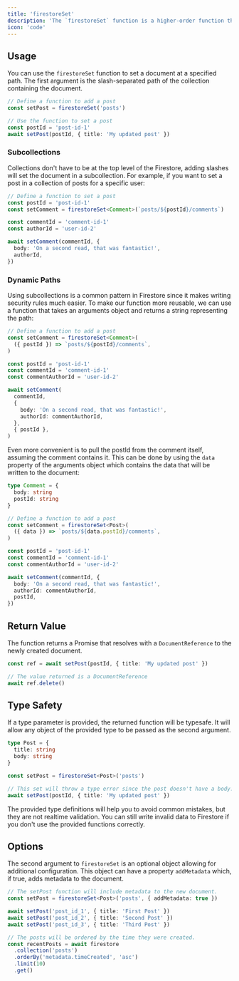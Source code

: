 ```yaml
---
title: 'firestoreSet'
description: 'The `firestoreSet` function is a higher-order function that takes a collection path and an options object, and returns a function that can be used to set a documents at a specific address.'
icon: 'code'
---
```


## Usage

You can use the `firestoreSet` function to set a document at a specified path. The first argument is the slash-separated path of the collection containing the document.

```ts
// Define a function to add a post
const setPost = firestoreSet('posts')

// Use the function to set a post
const postId = 'post-id-1'
await setPost(postId, { title: 'My updated post' })
```

### Subcollections

Collections don't have to be at the top level of the Firestore, adding slashes will set the document in a subcollection. For example, if you want to set a post in a collection of posts for a specific user:

```ts
// Define a function to set a post
const postId = 'post-id-1'
const setComment = firestoreSet<Comment>(`posts/${postId}/comments`)

const commentId = 'comment-id-1'
const authorId = 'user-id-2'

await setComment(commentId, {
  body: 'On a second read, that was fantastic!',
  authorId,
})
```

### Dynamic Paths

Using subcollections is a common pattern in Firestore since it makes writing security rules much easier. To make our function more reusable, we can use a function that takes an arguments object and returns a string representing the path:

```ts
// Define a function to add a post
const setComment = firestoreSet<Comment>(
  ({ postId }) => `posts/${postId}/comments`,
)

const postId = 'post-id-1'
const commentId = 'comment-id-1'
const commentAuthorId = 'user-id-2'

await setComment(
  commentId,
  {
    body: 'On a second read, that was fantastic!',
    authorId: commentAuthorId,
  },
  { postId },
)
```

Even more convenient is to pull the postId from the comment itself, assuming the comment contains it. This can be done by using the `data` property of the arguments object which contains the data that will be written to the document:

```ts
type Comment = {
  body: string
  postId: string
}

// Define a function to add a post
const setComment = firestoreSet<Post>(
  ({ data }) => `posts/${data.postId}/comments`,
)

const postId = 'post-id-1'
const commentId = 'comment-id-1'
const commentAuthorId = 'user-id-2'

await setComment(commentId, {
  body: 'On a second read, that was fantastic!',
  authorId: commentAuthorId,
  postId,
})
```

## Return Value

The function returns a Promise that resolves with a `DocumentReference` to the newly created document.

```ts
const ref = await setPost(postId, { title: 'My updated post' })

// The value returned is a DocumentReference
await ref.delete()
```

## Type Safety

If a type parameter is provided, the returned function will be typesafe. It will allow any object of the provided type to be passed as the second argument.

```ts
type Post = {
  title: string
  body: string
}

const setPost = firestoreSet<Post>('posts')

// This set will throw a type error since the post doesn't have a body.
await setPost(postId, { title: 'My updated post' })
```

<Warning>
  The provided type definitions will help you to avoid common mistakes, but they
  are not realtime validation. You can still write invalid data to Firestore if
  you don't use the provided functions correctly.
</Warning>

## Options

The second argument to `firestoreSet` is an optional object allowing for additional configuration. This object can have a property `addMetadata` which, if true, adds metadata to the document.

```ts
// The setPost function will include metadata to the new document.
const setPost = firestoreSet<Post>('posts', { addMetadata: true })

await setPost('post_id_1', { title: 'First Post' })
await setPost('post_id_2', { title: 'Second Post' })
await setPost('post_id_3', { title: 'Third Post' })

// The posts will be ordered by the time they were created.
const recentPosts = await firestore
  .collection('posts')
  .orderBy('metadata.timeCreated', 'asc')
  .limit(10)
  .get()
```

